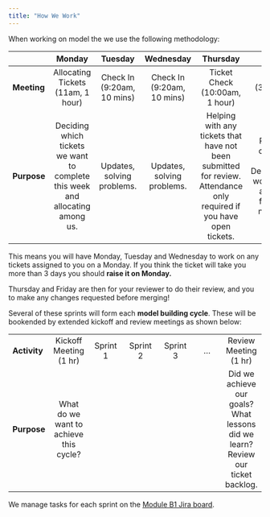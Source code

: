 ```yaml
---
title: "How We Work"
---
```


When working on model the we use the following methodology:

| | Monday | Tuesday | Wednesday | Thursday | Friday |
|---|:---:|:---:|:---:|:---:|:---:|
| **Meeting** | Allocating Tickets (11am, 1 hour) | Check In (9:20am, 10 mins) | Check In (9:20am, 10 mins) | Ticket Check (10:00am, 1 hour) | Demos (3:30pm, 30 mins) |
| **Purpose** | Deciding which tickets we want to complete this week and allocating among us. | Updates, solving problems. | Updates, solving problems. | Helping with any tickets that have not been submitted for review. Attendance only required if you have open tickets. | Reviewing completed tickets. Demonstrating working code and a look forward to next week. |

This means you will have Monday, Tuesday and Wednesday to work on any tickets assigned to you on a Monday. If you think the ticket will take you more than 3 days you should **raise it on Monday.** 

Thursday and Friday are then for your reviewer to do their review, and you to make any changes requested before merging!

Several of these sprints will form each **model building cycle**. These will be bookended by extended kickoff and review meetings as shown below:

||||||||
|---|:---:|:---:|:---:|:---:|:---:|:---:|
| **Activity** | Kickoff Meeting (1 hr) | Sprint 1 | Sprint 2 | Sprint 3 | ... | Review Meeting (1 hr) |
| **Purpose** | What do we want to achieve this cycle? ||||| Did we achieve our goals? What lessons did we learn? Review our ticket backlog. |

We manage tasks for each sprint on the [Module B1 Jira board](https://eaflood.atlassian.net/jira/software/projects/B1/boards/1483).